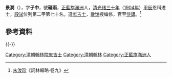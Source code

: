 {{Multiple issues|
{{Update|time=2022-04-02T13:08:47+00:00}}
{{Refimprove|time=2022-04-02T13:08:47+00:00}}
}}
'''景潤'''（{{bd|?||?|}}），字'''子中'''，號'''礙雨'''，[[正藍旗|正藍旗]][[滿洲|滿洲]]人，[[清|清]][[光绪三十年|光绪三十年]]（[[1904年|1904年]]）[[甲辰|甲辰]]恩科进士，[[殿试|殿试]]位列第二甲第七十名。選[[庶吉士|庶吉士]]，[[散馆|散馆]]授编修，官至[[侍講|侍講]]。<ref>[[朱汝珍|朱汝珍]]《詞林輯略·卷九》</ref>

==參考資料==
{{reflist}}

{{-}}
{{清朝人物小作品}}
{{清朝官員小作品}}
{{中國政治人物小作品}}

{{光緒三十年甲辰恩科殿試金榜}}

{{DEFAULTSORT:Jing景}}

[[Category:清朝翰林院庶吉士|Category:清朝翰林院庶吉士]]
[[Category:清朝翰林|Category:清朝翰林]]
[[Category:正藍旗滿洲人|Category:正藍旗滿洲人]]